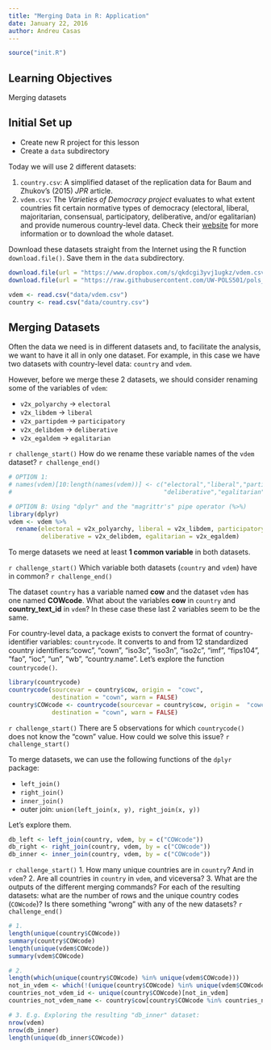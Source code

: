 ```yaml
---
title: "Merging Data in R: Application"
date: January 22, 2016
author: Andreu Casas
---
```


```r
source("init.R")
```

## Learning Objectives

Merging datasets

## Initial Set up

- Create new R project for this lesson
- Create a `data` subdirectory

Today we will use 2 different datasets:

1. `country.csv`: A simplified dataset of the replication data for Baum and Zhukov's (2015) *JPR* article. 
2. `vdem.csv`: The *Varieties of Democracy project* evaluates to what extent countries fit certain normative types of democracy (electoral, liberal, majoritarian, consensual, participatory, deliberative, and/or egalitarian) and provide numerous country-level data. Check their [website](https://v-dem.net/en/) for more information or to download the whole dataset.

Download these datasets straight from the Internet using the R function `download.file()`. Save them in the `data` subdirectory.

```r
download.file(url = "https://www.dropbox.com/s/qkdcgi3yvj1ugkz/vdem.csv?dl=0&preview=vdem.csv#", destfile = "data/vdem.csv")
download.file(url = "https://raw.githubusercontent.com/UW-POLS501/pols_501_wi16/master/lessons/data/country.csv", destfile = "data/country.csv")
```

```r
vdem <- read.csv("data/vdem.csv")
country <- read.csv("data/country.csv")
```

## Merging Datasets

Often the data we need is in different datasets and, to facilitate the analysis, we want to have it all in only one dataset. For example, in this case we have two datasets with country-level data: `country` and `vdem`. 

However, before we merge these 2 datasets, we should consider renaming some of the variables of `vdem`:

- `v2x_polyarchy` -> `electoral`
- `v2x_libdem` -> `liberal`
- `v2x_partipdem` -> `participatory`
- `v2x_delibdem` -> `deliberative`
- `v2x_egaldem` -> `egalitarian`

`r challenge_start()`
How do we rename these variable names of the `vdem` dataset?
`r challenge_end()`

```r
# OPTION 1:
# names(vdem)[10:length(names(vdem))] <- c("electoral","liberal","participatory",
#                                          "deliberative","egalitarian")
```


```r
# OPTION B: Using "dplyr" and the "magrittr's" pipe operator (%>%)
library(dplyr)
vdem <- vdem %>%
  rename(electoral = v2x_polyarchy, liberal = v2x_libdem, participatory = v2x_partipdem,
         deliberative = v2x_delibdem, egalitarian = v2x_egaldem)
```

To merge datasets we need at least **1 common variable** in both datasets. 

`r challenge_start()`
Which variable both datasets (`country` and `vdem`) have in common?
`r challenge_end()`

The dataset `country` has a variable named **cow** and the dataset `vdem` has one named **COWcode**. What about the variables **cow** in `country` and **country_text_id** in `vdem`? In these case these last 2 variables seem to be the same.

For country-level data, a package exists to convert the format of country-identifier variables: `countrycode`. It converts to and from 12 standardized country identifiers:"cowc", "cown", "iso3c", "iso3n", "iso2c", "imf", "fips104", "fao", "ioc", "un", "wb", "country.name". Let's explore the function `countrycode()`. 

```r
library(countrycode)
countrycode(sourcevar = country$cow, origin =  "cowc",
            destination = "cown", warn = FALSE)
country$COWcode <- countrycode(sourcevar = country$cow, origin =  "cowc",
            destination = "cown", warn = FALSE)
```

`r challenge_start()`
There are 5 observations for which `countrycode()` does not know the "cown" value. How could we solve this issue?
`r challenge_start()`

To merge datasets, we can use the following functions of the `dplyr` package:

- `left_join()`
- `right_join()`
- `inner_join()`
- outer join: `union(left_join(x, y), right_join(x, y))`

Let's explore them. 

```r
db_left <- left_join(country, vdem, by = c("COWcode"))
db_right <- right_join(country, vdem, by = c("COWcode"))
db_inner <- inner_join(country, vdem, by = c("COWcode"))
```

`r challenge_start()`
1. How many unique countries are in `country`? And in `vdem`?
2. Are all countries in `country` in `vdem`, and viceversa?
3. What are the outputs of the different merging commands? For each of the resulting datasets: what are the number of rows and the unique country codes (`COWcode`)? Is there something "wrong" with any of the new datasets?
`r challenge_end()`

```r
# 1.
length(unique(country$COWcode))
summary(country$COWcode)
length(unique(vdem$COWcode))
summary(vdem$COWcode)

# 2. 
length(which(unique(country$COWcode) %in% unique(vdem$COWcode)))
not_in_vdem <- which(!(unique(country$COWcode) %in% unique(vdem$COWcode)))
countries_not_vdem_id <- unique(country$COWcode)[not_in_vdem]
countries_not_vdem_name <- country$cow[country$COWcode %in% countries_not_vdem_id]

# 3. E.g. Exploring the resulting "db_inner" dataset:
nrow(vdem)
nrow(db_inner)
length(unique(db_inner$COWcode))
```
